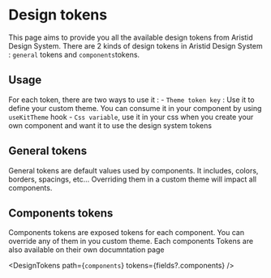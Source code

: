 
<Meta title="Design/Design tokens" />

# Design tokens

This page aims to provide you all the available design tokens from Aristid Design System. There are 2 kinds of design tokens in Aristid Design System : `general` tokens and `components`tokens.

## Usage

For each token, there are two ways to use it :
    - `Theme token key` : Use it to define your custom theme. You can consume it in your component by using `useKitTheme` hook
    - `Css variable`, use it in your css when you create your own component and want it to use the design system tokens

## General tokens

General tokens are default values used by components. It includes, colors, borders, spacings, etc...
Overriding them in a custom theme will impact all components.

<DesignTokens path="general" tokens={fields?.general} />

## Components tokens

Components tokens are exposed tokens for each component. You can override any of them in you custom theme.
Each components Tokens are also available on their own documntation page

<DesignTokens path={`components`} tokens={fields?.components} />
